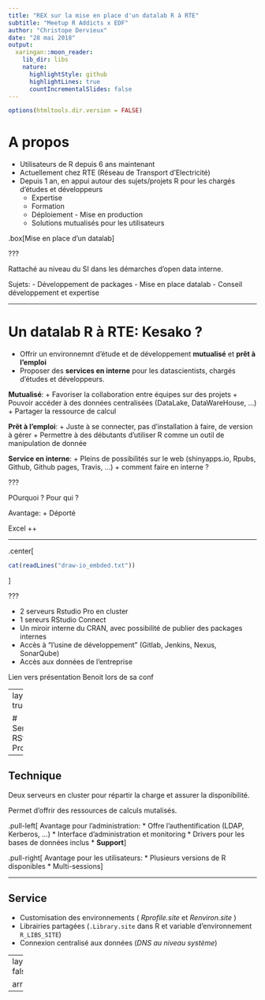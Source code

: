 ```yaml
---
title: "REX sur la mise en place d'un datalab R à RTE"
subtitle: "Meetup R Addicts x EDF"
author: "Christope Dervieux"
date: "28 mai 2018"
output:
  xaringan::moon_reader:
    lib_dir: libs
    nature:
      highlightStyle: github
      highlightLines: true
      countIncrementalSlides: false
---
```


```r
options(htmltools.dir.version = FALSE)
```

# A propos

* Utilisateurs de R depuis 6 ans maintenant
* Actuellement chez RTE (Réseau de Transport d'Electricité)
* Depuis 1 an, en appui autour des sujets/projets R pour les chargés d'études et développeurs
  * Expertise
  * Formation
  * Déploiement - Mise en production
  * Solutions mutualisés pour les utilisateurs
  
.box[Mise en place d'un datalab]

???

Rattaché au niveau du SI dans les démarches d'open data interne.

Sujets:
- Développement de packages
- Mise en place datalab
- Conseil développement et expertise

---

# Un datalab R à RTE: Kesako ?

+ Offrir un environnemnt d'étude et de développement **mutualisé** et **prêt à l'emploi** 
+ Proposer des **services en interne** pour les datascientists, chargés d'études et développeurs.

**Mutualisé**: 
+ Favoriser la collaboration entre équipes sur des projets
+ Pouvoir accéder à des données centralisées (DataLake, DataWareHouse, ...)
+ Partager la ressource de calcul

**Prêt à l'emploi**:
+ Juste à se connecter, pas d'installation à faire, de version à gérer
+ Permettre à des débutants d'utiliser R comme un outil de manipulation de donnée

**Service en interne**:
+ Pleins de possibilités sur le web (shinyapps.io, Rpubs, Github, Github pages, Travis, ...)
  + comment faire en interne ?  

???

POurquoi ? Pour qui ?

Avantage: 
+ Déporté

Excel ++

---

.center[

```r
cat(readLines("draw-io_embded.txt"))
```

]

???

+ 2 serveurs Rstudio Pro en cluster
+ 1 sereurs RStudio Connect
+ Un miroir interne du CRAN, avec possibilité de publier des packages internes
+ Accès à "l'usine de développement" (Gitlab, Jenkins, Nexus, SonarQube)
+ Accès aux données de l'entreprise

Lien vers présentation Benoit lors de sa conf

---
layout: true

# Serveurs RStudio Pro

---

## Technique

Deux serveurs en cluster pour répartir la charge et assurer la disponibilité. 

Permet d'offrir des ressources de calculs mutalisés.

.pull-left[
Avantage pour l'administration:
* Offre l'authentification (LDAP, Kerberos, ...)
* Interface d'administration et monitoring
* Drivers pour les bases de données inclus
* **Support**
]

.pull-right[
Avantage pour les utilisateurs:
* Plusieurs versions de R disponibles
* Multi-sessions
]

---

## Service

+ Customisation des environnements ( _Rprofile.site_ et _Renviron.site_ )
+ Librairies partagées (`.Library.site` dans R et variable d'environnement `R_LIBS_SITE`)
+ Connexion centralisé aux données (_DNS au niveau système_)


---
layout: false

arret

---
